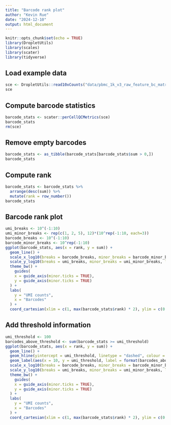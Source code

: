 ```yaml
---
title: "Barcode rank plot"
author: "Kevin Rue"
date: "2024-12-10"
output: html_document
---
```


```r
knitr::opts_chunk$set(echo = TRUE)
library(DropletUtils)
library(scales)
library(scater)
library(tidyverse)
```

## Load example data

```r
sce <- DropletUtils::read10xCounts("data/pbmc_1k_v3_raw_feature_bc_matrix/raw_feature_bc_matrix/")
sce
```

## Compute barcode statistics

```r
barcode_stats <- scater::perCellQCMetrics(sce)
barcode_stats
rm(sce)
```

## Remove empty barcodes

```r
barcode_stats <- as_tibble(barcode_stats[barcode_stats$sum > 0,])
barcode_stats
```

## Compute rank

```r
barcode_stats <- barcode_stats %>% 
  arrange(desc(sum)) %>% 
  mutate(rank = row_number())
barcode_stats
```

## Barcode rank plot

```r
umi_breaks <- 10^(-1:10)
umi_minor_breaks <- rep(c(1, 2, 5), 12)*(10^rep(-1:10, each=3))
barcode_breaks <- 10^(-1:10)
barcode_minor_breaks <- 10^rep(-1:10)
ggplot(barcode_stats, aes(x = rank, y = sum)) +
  geom_line() +
  scale_x_log10(breaks = barcode_breaks, minor_breaks = barcode_minor_breaks, labels = label_number(scale_cut = cut_short_scale())) +
  scale_y_log10(breaks = umi_breaks, minor_breaks = umi_minor_breaks, labels = label_number(scale_cut = cut_short_scale())) +
  theme_bw() +
    guides(
    x = guide_axis(minor.ticks = TRUE),
    y = guide_axis(minor.ticks = TRUE)
  ) +
  labs(
    y = "UMI counts",
    x = "Barcodes"
  ) +
  coord_cartesian(xlim = c(1, max(barcode_stats$rank) * 2), ylim = c(0.5, max(barcode_stats$sum) * 2), expand = FALSE)
```

## Add threshold information

```r
umi_threshold <- 100
barcodes_above_threshold <- sum(barcode_stats >= umi_threshold)
ggplot(barcode_stats, aes(x = rank, y = sum)) +
  geom_line() +
  geom_hline(yintercept = umi_threshold, linetype = "dashed", colour = "red") +
  geom_label(aes(x = 10, y = umi_threshold, label = format(barcodes_above_threshold, big.mark = ",")), hjust = 0, colour = "red") +
  scale_x_log10(breaks = barcode_breaks, minor_breaks = barcode_minor_breaks, labels = label_number(scale_cut = cut_short_scale())) +
  scale_y_log10(breaks = umi_breaks, minor_breaks = umi_minor_breaks, labels = label_number(scale_cut = cut_short_scale())) +
  theme_bw() +
    guides(
    x = guide_axis(minor.ticks = TRUE),
    y = guide_axis(minor.ticks = TRUE)
  ) +
  labs(
    y = "UMI counts",
    x = "Barcodes"
  ) +
  coord_cartesian(xlim = c(1, max(barcode_stats$rank) * 2), ylim = c(0.5, max(barcode_stats$sum) * 2), expand = FALSE)
```
